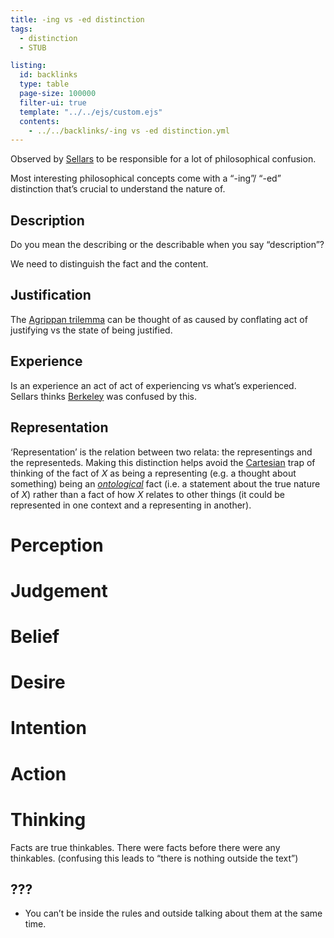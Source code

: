 ```yaml
---
title: -ing vs -ed distinction
tags: 
  - distinction
  - STUB

listing:
  id: backlinks
  type: table
  page-size: 100000
  filter-ui: true
  template: "../../ejs/custom.ejs"
  contents:
    - ../../backlinks/-ing vs -ed distinction.yml
---
```


Observed by [Sellars](/docs/phil/Wilfrid Sellars.html) to be responsible for a lot of philosophical confusion.

Most interesting philosophical concepts come with a "-ing"/ "-ed"
distinction that's crucial to understand the nature of. 

## Description

Do you mean the describing or the describable when you say "description"?

We need to distinguish the fact and the content.


## Justification 

The [Agrippan trilemma](/docs/phil/Agrippan Trilemma.html) can be thought of as caused by conflating act of justifying vs the state of being justified.
  
## Experience

Is an experience an act of act of experiencing vs what's experienced. Sellars thinks [Berkeley](/docs/phil/George Berkeley.html) was confused by this.

## Representation

'Representation' is the relation between two relata: the representings and the 
representeds. Making this distinction helps avoid the [Cartesian](/docs/phil/Mind-body dualism.html) trap of thinking 
of the fact of $X$ as being a representing (e.g. a thought about something)
being an *[ontological](/docs/phil/Ontology.html)* fact (i.e. a statement about the true nature of $X$) 
rather than a fact of how $X$ relates to other things (it could be 
represented in one context and a representing in another). 

# Perception

# Judgement

# Belief 

# Desire

# Intention

# Action

# Thinking
Facts are true thinkables. There were facts before there were any thinkables. (confusing this leads to "there is nothing outside the text")


## ???
- You can't be inside the rules and outside talking about them at the same time.